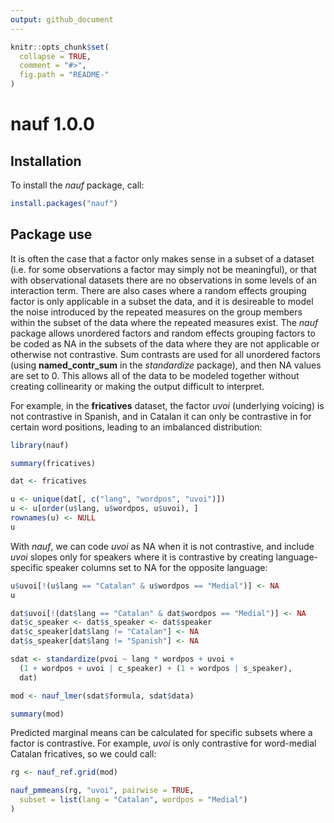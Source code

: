 ```yaml
---
output: github_document
---
```


<!-- README.md is generated from README.Rmd. Please edit that file -->

```r
knitr::opts_chunk$set(
  collapse = TRUE,
  comment = "#>",
  fig.path = "README-"
)
```

# nauf 1.0.0

## Installation

To install the *nauf* package, call:

```r
install.packages("nauf")
```

## Package use

It is often the case that a factor only makes sense in a subset of a dataset (i.e. for some observations a factor may simply not be meaningful), or that with observational datasets there are no observations in some levels of an interaction term.  There are also cases where a random effects grouping factor is only applicable in a subset the data, and it is desireable to model the noise introduced by the repeated measures on the group members within the subset of the data where the repeated measures exist.  The *nauf* package allows unordered factors and random effects grouping factors to be coded as NA in the subsets of the data where they are not applicable or otherwise not contrastive.  Sum contrasts are used for all unordered factors (using **named_contr_sum** in the *standardize* package), and then NA values are set to 0.  This allows all of the data to be modeled together without creating collinearity or making the output difficult to interpret.

For example, in the **fricatives** dataset, the factor *uvoi* (underlying voicing) is not contrastive in Spanish, and in Catalan it can only be contrastive in for certain word positions, leading to an imbalanced distribution:

```r
library(nauf)

summary(fricatives)

dat <- fricatives

u <- unique(dat[, c("lang", "wordpos", "uvoi")])
u <- u[order(u$lang, u$wordpos, u$uvoi), ]
rownames(u) <- NULL
u
```

With *nauf*, we can code *uvoi* as NA when it is not contrastive, and include *uvoi* slopes only for speakers where it is contrastive by creating language-specific speaker columns set to NA for the opposite language:

```r
u$uvoi[!(u$lang == "Catalan" & u$wordpos == "Medial")] <- NA
u

dat$uvoi[!(dat$lang == "Catalan" & dat$wordpos == "Medial")] <- NA
dat$c_speaker <- dat$s_speaker <- dat$speaker
dat$c_speaker[dat$lang != "Catalan"] <- NA
dat$s_speaker[dat$lang != "Spanish"] <- NA

sdat <- standardize(pvoi ~ lang * wordpos + uvoi +
  (1 + wordpos + uvoi | c_speaker) + (1 + wordpos | s_speaker),
  dat)

mod <- nauf_lmer(sdat$formula, sdat$data)

summary(mod)
```

Predicted marginal means can be calculated for specific subsets where a factor is contrastive.  For example, *uvoi* is only contrastive for word-medial Catalan fricatives, so we could call:

```r
rg <- nauf_ref.grid(mod)

nauf_pmmeans(rg, "uvoi", pairwise = TRUE,
  subset = list(lang = "Catalan", wordpos = "Medial")
)
```
